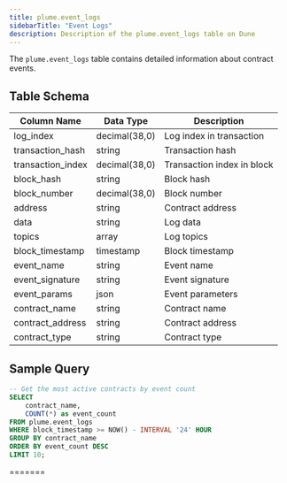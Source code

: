```yaml
---
title: plume.event_logs
sidebarTitle: "Event Logs"
description: Description of the plume.event_logs table on Dune
---
```



The `plume.event_logs` table contains detailed information about contract events.

## Table Schema

| Column Name | Data Type | Description |
|------------|-----------|-------------|
| log_index | decimal(38,0) | Log index in transaction |
| transaction_hash | string | Transaction hash |
| transaction_index | decimal(38,0) | Transaction index in block |
| block_hash | string | Block hash |
| block_number | decimal(38,0) | Block number |
| address | string | Contract address |
| data | string | Log data |
| topics | array | Log topics |
| block_timestamp | timestamp | Block timestamp |
| event_name | string | Event name |
| event_signature | string | Event signature |
| event_params | json | Event parameters |
| contract_name | string | Contract name |
| contract_address | string | Contract address |
| contract_type | string | Contract type |

## Sample Query

```sql
-- Get the most active contracts by event count
SELECT 
    contract_name,
    COUNT(*) as event_count
FROM plume.event_logs
WHERE block_timestamp >= NOW() - INTERVAL '24' HOUR
GROUP BY contract_name
ORDER BY event_count DESC
LIMIT 10;
```

<EventLogsSnippet /> 
=======
